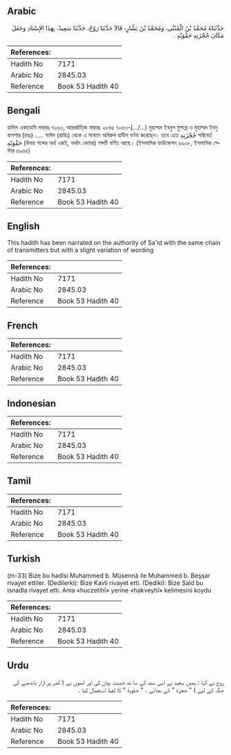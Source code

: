 ## Arabic


<div dir="rtl" lang="ar" style={{fontSize:'larger',backgroundColor:'#f8f9fa',padding:20}}>
حَدَّثَنَاهُ مُحَمَّدُ بْنُ الْمُثَنَّى، وَمُحَمَّدُ بْنُ بَشَّارٍ، قَالاَ حَدَّثَنَا رَوْحٌ، حَدَّثَنَا سَعِيدٌ، بِهَذَا الإِسْنَادِ وَجَعَلَ مَكَانَ حُجْزَتِهِ حَقْوَيْهِ ‏.‏
</div>
<div style={{backgroundColor:'#f8f9fa',padding:20, marginBottom: 10}}><table> <thead> <tr> <th>References:</th> <th></th> </tr> </thead> <tbody><tr><td>Hadith No</td><td>7171</td></tr><tr><td>Arabic No</td><td>2845.03</td></tr><tr><td>Reference</td><td>Book 53 Hadith 40</td></tr></tbody></table></div>

## Bengali


<div dir="ltr" lang="bn" style={{fontSize:'larger',backgroundColor:'#f8f9fa',padding:20}}>
হাদিস একাডেমি নাম্বারঃ ৭০৬৩, আন্তর্জাতিক নাম্বারঃ ২৮৪৫ ৭০৬৩-(…/…) মুহাম্মদ ইবনুল মুসান্না ও মুহাম্মদ ইবনু বাশশার (রহঃ) ..... সাঈদ (রাযিঃ) থেকে এ সানাদে অবিকল হাদীস বর্ণনা করেছেন। তবে এতে حُجْزَتِهِ পরিবের্ত حَقْوَيْهِ (উভয় শব্দের অর্থ একই, অর্থাৎ কোমর) শব্দটি বর্ণিত আছে। (ইসলামিক ফাউন্ডেশন ৬৯০৮, ইসলামিক সেন্টার ৬৯৬৫)
</div>
<div style={{backgroundColor:'#f8f9fa',padding:20, marginBottom: 10}}><table> <thead> <tr> <th>References:</th> <th></th> </tr> </thead> <tbody><tr><td>Hadith No</td><td>7171</td></tr><tr><td>Arabic No</td><td>2845.03</td></tr><tr><td>Reference</td><td>Book 53 Hadith 40</td></tr></tbody></table></div>

## English


<div dir="ltr" lang="en" style={{fontSize:'larger',backgroundColor:'#f8f9fa',padding:20}}>
This hadith has been narrated on the authority of Sa'id with the same chain of transmitters but with a slight variation of wording
</div>
<div style={{backgroundColor:'#f8f9fa',padding:20, marginBottom: 10}}><table> <thead> <tr> <th>References:</th> <th></th> </tr> </thead> <tbody><tr><td>Hadith No</td><td>7171</td></tr><tr><td>Arabic No</td><td>2845.03</td></tr><tr><td>Reference</td><td>Book 53 Hadith 40</td></tr></tbody></table></div>

## French


<div dir="ltr" lang="fr" style={{fontSize:'larger',backgroundColor:'#f8f9fa',padding:20}}>

</div>
<div style={{backgroundColor:'#f8f9fa',padding:20, marginBottom: 10}}><table> <thead> <tr> <th>References:</th> <th></th> </tr> </thead> <tbody><tr><td>Hadith No</td><td>7171</td></tr><tr><td>Arabic No</td><td>2845.03</td></tr><tr><td>Reference</td><td>Book 53 Hadith 40</td></tr></tbody></table></div>

## Indonesian


<div dir="ltr" lang="id" style={{fontSize:'larger',backgroundColor:'#f8f9fa',padding:20}}>

</div>
<div style={{backgroundColor:'#f8f9fa',padding:20, marginBottom: 10}}><table> <thead> <tr> <th>References:</th> <th></th> </tr> </thead> <tbody><tr><td>Hadith No</td><td>7171</td></tr><tr><td>Arabic No</td><td>2845.03</td></tr><tr><td>Reference</td><td>Book 53 Hadith 40</td></tr></tbody></table></div>

## Tamil


<div dir="ltr" lang="ta" style={{fontSize:'larger',backgroundColor:'#f8f9fa',padding:20}}>

</div>
<div style={{backgroundColor:'#f8f9fa',padding:20, marginBottom: 10}}><table> <thead> <tr> <th>References:</th> <th></th> </tr> </thead> <tbody><tr><td>Hadith No</td><td>7171</td></tr><tr><td>Arabic No</td><td>2845.03</td></tr><tr><td>Reference</td><td>Book 53 Hadith 40</td></tr></tbody></table></div>

## Turkish


<div dir="ltr" lang="tr" style={{fontSize:'larger',backgroundColor:'#f8f9fa',padding:20}}>
(m-33) Bize bu hadîsi Muhammed b. Müsennâ ile Muhammed b. Beşşar rivayet ettiler. (Dedilerki): Bize Kavli rivayet etti. (Dediki): Bize Saîd bu isnadla rivayet etti. Ama «huczetihî» yerine «hakveyhî» kelimesini koydu
</div>
<div style={{backgroundColor:'#f8f9fa',padding:20, marginBottom: 10}}><table> <thead> <tr> <th>References:</th> <th></th> </tr> </thead> <tbody><tr><td>Hadith No</td><td>7171</td></tr><tr><td>Arabic No</td><td>2845.03</td></tr><tr><td>Reference</td><td>Book 53 Hadith 40</td></tr></tbody></table></div>

## Urdu


<div dir="rtl" lang="ur" style={{fontSize:'larger',backgroundColor:'#f8f9fa',padding:20}}>
روح نے کہا : ہمیں سعید نے اسی سند کے سا تھ حدیث بیان کی اور انھوں نے ( کمر پر ازار باندھنے کی جگہ کے لیے ) " حجرة " کے بجائے ۔ " حقوية " کا لفظ استعمال کیا ۔
</div>
<div style={{backgroundColor:'#f8f9fa',padding:20, marginBottom: 10}}><table> <thead> <tr> <th>References:</th> <th></th> </tr> </thead> <tbody><tr><td>Hadith No</td><td>7171</td></tr><tr><td>Arabic No</td><td>2845.03</td></tr><tr><td>Reference</td><td>Book 53 Hadith 40</td></tr></tbody></table></div>
